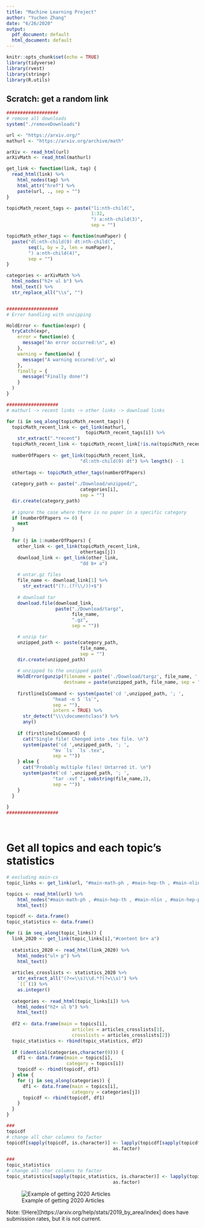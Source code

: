 ```yaml
---
title: "Machine Learning Project"
author: "Yuchen Zhang"
date: "6/26/2020"
output:
  pdf_document: default
  html_document: default
---
```


```r
knitr::opts_chunk$set(echo = TRUE)
library(tidyverse)
library(rvest)
library(stringr)
library(R.utils)
```

## Scratch: get a random link
```r
###################
# remove all downloads
system("./removeDownloads")

url <- "https://arxiv.org/"
mathurl <- "https://arxiv.org/archive/math"

arXiv <- read_html(url)
arXivMath <- read_html(mathurl)

get_link <- function(link, tag) {
  read_html(link) %>% 
    html_nodes(tag) %>%
    html_attr("href") %>% 
    paste(url, ., sep = "")
}

topicMath_recent_tags <- paste("li:nth-child(", 
                               1:32, 
                               ") a:nth-child(3)", 
                               sep = "")

topicMath_other_tags <- function(numPaper) {
  paste("dl:nth-child(9) dt:nth-child(", 
        seq(1, by = 2, len = numPaper), 
        ") a:nth-child(4)", 
        sep = "")
}

categories <- arXivMath %>% 
  html_nodes("h2+ ul b") %>% 
  html_text() %>% 
  str_replace_all("\\s", "")


###################
# Error handling with unzipping

HoldError <- function(expr) {
  tryCatch(expr,
    error = function(e) {
      message("An error occurred:\n", e)
    },
    warning = function(w) {
      message("A warning occured:\n", w)
    },
    finally = {
      message("Finally done!")
    }
  )
}

###################
# mathurl -> recent links -> other links -> download links

for (i in seq_along(topicMath_recent_tags)) {
  topicMath_recent_link <- get_link(mathurl, 
                             topicMath_recent_tags[i]) %>% 
    str_extract(".*recent")
  topicMath_recent_link <- topicMath_recent_link[!is.na(topicMath_recent_link)]
  
  numberOfPapers <- get_link(topicMath_recent_link,
                           "dl:nth-child(9) dt") %>% length() - 1
  
  othertags <- topicMath_other_tags(numberOfPapers)
  
  category_path <- paste("./Download/unzipped/", 
                           categories[i], 
                           sep = "")
  dir.create(category_path)
  
  # ignore the case where there is no paper in a specific category
  if (numberOfPapers <= 0) {
    next
  }
  
  for (j in 1:numberOfPapers) {
    other_link <- get_link(topicMath_recent_link,
                           othertags[j])
    download_link <- get_link(other_link, 
                           "dd b+ a")
    
    # untar.gz files
    file_name <- download_link[1] %>% 
      str_extract("(?:.(?!\\/))+$")
    
    # download tar
    download.file(download_link, 
                  paste("./Download/targz", 
                        file_name, 
                        ".gz",
                        sep = ""))

    # unzip tar
    unzipped_path <- paste(category_path, 
                           file_name, 
                           sep = "")
    dir.create(unzipped_path)
    
    # unzipped to the unzipped path
    HoldError(gunzip(filename = paste('./Download/targz', file_name, '.gz', sep = ""),
                     destname = paste(unzipped_path, file_name, sep = "")))
    
    firstlineIsCommand <- system(paste('cd ',unzipped_path, '; ',
                 "head -n 5 `ls`",
                 sep = ""),
                 intern = TRUE) %>% 
      str_detect("\\\\documentclass") %>% 
      any()
    
    if (firstlineIsCommand) {
      cat("Single file! Chenged into .tex file. \n")
      system(paste('cd ',unzipped_path, '; ',
                 "mv `ls` `ls`.tex",
                 sep = ""))
    } else {
      cat("Probably multiple files! Untarred it. \n")
      system(paste('cd ',unzipped_path, '; ',
                 "tar -xvf ", substring(file_name,2),
                 sep = ""))
    }
  }
  
}
###################




```

# Get all topics and each topic's statistics
```r
# excluding main-cs 
topic_links <- get_link(url, "#main-math-ph , #main-hep-th , #main-nlin , #main-hep-ph , #main-nucl-ex , #main-hep-lat , #main-nucl-th , #main-hep-ex , #main-physics , #main-gr-qc , #main-quant-ph , #main-math , #main-q-bio , #main-q-fin , #main-stat , #main-eess , #main-econ , #main-cond-mat , #main-astro-ph")

topics <- read_html(url) %>% 
    html_nodes("#main-math-ph , #main-hep-th , #main-nlin , #main-hep-ph , #main-nucl-ex , #main-hep-lat , #main-nucl-th , #main-hep-ex , #main-physics , #main-gr-qc , #main-quant-ph , #main-math , #main-q-bio , #main-q-fin , #main-stat , #main-eess , #main-econ , #main-cond-mat , #main-astro-ph") %>% 
    html_text()

topicdf <- data.frame()
topic_statistics <- data.frame()

for (i in seq_along(topic_links)) {
  link_2020 <- get_link(topic_links[i],"#content br+ a") 
  
  statistics_2020 <- read_html(link_2020) %>% 
    html_nodes("ul+ p") %>% 
    html_text()
  
  articles_crosslists <- statistics_2020 %>% 
    str_extract_all("(?<=\\s)\\d.*?(?=\\s)") %>% 
    `[[`(1) %>% 
    as.integer()
  
  categories <- read_html(topic_links[i]) %>% 
    html_nodes("h2+ ul b") %>% 
    html_text()
  
  df2 <- data.frame(main = topics[i],
                        articles = articles_crosslists[1], 
                        crosslists = articles_crosslists[2])
  topic_statistics <- rbind(topic_statistics, df2)
  
  if (identical(categories,character(0))) {
    df1 <- data.frame(main = topics[i], 
                      category = topics[i])
    topicdf <- rbind(topicdf, df1)
  } else {
    for (j in seq_along(categories)) {
      df1 <- data.frame(main = topics[i], 
                        category = categories[j])
      topicdf <- rbind(topicdf, df1)
    }
  }
}

###
topicdf
# change all char columns to factor
topicdf[sapply(topicdf, is.character)] <- lapply(topicdf[sapply(topicdf, is.character)], 
                                       as.factor)

###
topic_statistics
# change all char columns to factor
topic_statistics[sapply(topic_statistics, is.character)] <- lapply(topic_statistics[sapply(topic_statistics, is.character)], 
                                       as.factor)

```

![Example of getting 2020 Articles](./miscellaneous/statistics_example.png)

Note: ![Here][https://arxiv.org/help/stats/2019_by_area/index] does have submission rates, but it is not current.